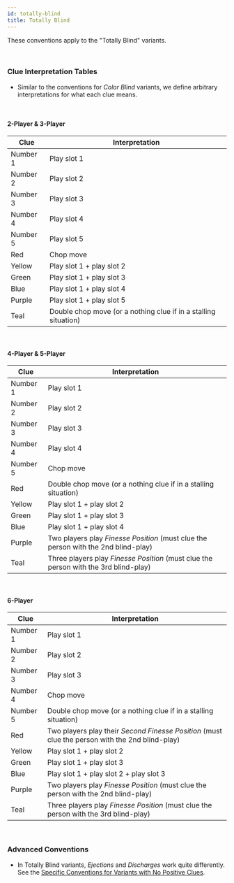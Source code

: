 ```yaml
---
id: totally-blind
title: Totally Blind
---
```


These conventions apply to the "Totally Blind" variants.

<br />

### Clue Interpretation Tables

- Similar to the conventions for *Color Blind* variants, we define arbitrary interpretations for what each clue means.

<br />

#### 2-Player & 3-Player

| Clue     | Interpretation
| -------- | --------------
| Number 1 | Play slot 1
| Number 2 | Play slot 2
| Number 3 | Play slot 3
| Number 4 | Play slot 4
| Number 5 | Play slot 5
| Red      | Chop move
| Yellow   | Play slot 1 + play slot 2
| Green    | Play slot 1 + play slot 3
| Blue     | Play slot 1 + play slot 4
| Purple   | Play slot 1 + play slot 5
| Teal     | Double chop move (or a nothing clue if in a stalling situation)

<br />

#### 4-Player & 5-Player

| Clue     | Interpretation
| -------- | --------------
| Number 1 | Play slot 1
| Number 2 | Play slot 2
| Number 3 | Play slot 3
| Number 4 | Play slot 4
| Number 5 | Chop move
| Red      | Double chop move (or a nothing clue if in a stalling situation)
| Yellow   | Play slot 1 + play slot 2
| Green    | Play slot 1 + play slot 3
| Blue     | Play slot 1 + play slot 4
| Purple   | Two players play *Finesse Position* (must clue the person with the 2nd blind-play)
| Teal     | Three players play *Finesse Position* (must clue the person with the 3rd blind-play)

<br />

#### 6-Player

| Clue     | Interpretation
| -------- | --------------
| Number 1 | Play slot 1
| Number 2 | Play slot 2
| Number 3 | Play slot 3
| Number 4 | Chop move
| Number 5 | Double chop move (or a nothing clue if in a stalling situation)
| Red      | Two players play their *Second Finesse Position* (must clue the person with the 2nd blind-play)
| Yellow   | Play slot 1 + play slot 2
| Green    | Play slot 1 + play slot 3
| Blue     | Play slot 1 + play slot 2 + play slot 3
| Purple   | Two players play *Finesse Position* (must clue the person with the 2nd blind-play)
| Teal     | Three players play *Finesse Position* (must clue the person with the 3rd blind-play)

<br />

### Advanced Conventions

- In Totally Blind variants, *Ejections* and *Discharges* work quite differently. See the [Specific Conventions for Variants with No Positive Clues](no-positive-clues.mdx).
